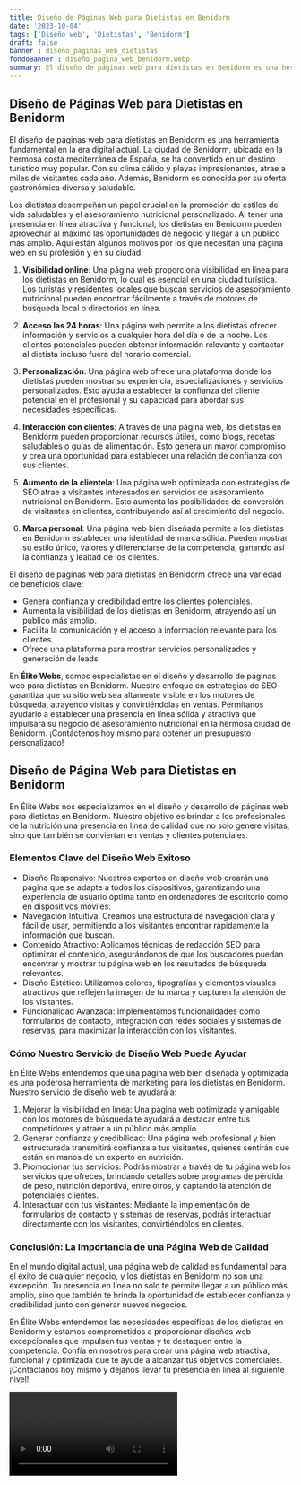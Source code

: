 ```yaml
---
title: Diseño de Páginas Web para Dietistas en Benidorm
date: '2023-10-04'
tags: ['Diseño web', 'Dietistas', 'Benidorm']
draft: false
banner : diseño_paginas_web_dietistas
fondoBanner : diseño_pagina_web_benidorm.webp
summary: El diseño de páginas web para dietistas en Benidorm es una herramienta fundamental en la era digital actual. La ciudad de Benidorm, ubicada en la hermosa costa mediterránea de España, se ha convertido en un destino turístico muy popular. Con su clima cálido y playas impresionantes, atrae a miles de visitantes cada año. Además, Benidorm es conocida por su oferta gastronómica diversa y saludable. 
---
```


## **Diseño de Páginas Web para Dietistas en Benidorm**

El diseño de páginas web para dietistas en Benidorm es una herramienta fundamental en la era digital actual. La ciudad de Benidorm, ubicada en la hermosa costa mediterránea de España, se ha convertido en un destino turístico muy popular. Con su clima cálido y playas impresionantes, atrae a miles de visitantes cada año. Además, Benidorm es conocida por su oferta gastronómica diversa y saludable. 

Los dietistas desempeñan un papel crucial en la promoción de estilos de vida saludables y el asesoramiento nutricional personalizado. Al tener una presencia en línea atractiva y funcional, los dietistas en Benidorm pueden aprovechar al máximo las oportunidades de negocio y llegar a un público más amplio. Aquí están algunos motivos por los que necesitan una página web en su profesión y en su ciudad:

1. **Visibilidad online**: Una página web proporciona visibilidad en línea para los dietistas en Benidorm, lo cual es esencial en una ciudad turística. Los turistas y residentes locales que buscan servicios de asesoramiento nutricional pueden encontrar fácilmente a través de motores de búsqueda local o directorios en línea.

2. **Acceso las 24 horas**: Una página web permite a los dietistas ofrecer información y servicios a cualquier hora del día o de la noche. Los clientes potenciales pueden obtener información relevante y contactar al dietista incluso fuera del horario comercial.

3. **Personalización**: Una página web ofrece una plataforma donde los dietistas pueden mostrar su experiencia, especializaciones y servicios personalizados. Esto ayuda a establecer la confianza del cliente potencial en el profesional y su capacidad para abordar sus necesidades específicas.

4. **Interacción con clientes**: A través de una página web, los dietistas en Benidorm pueden proporcionar recursos útiles, como blogs, recetas saludables o guías de alimentación. Esto genera un mayor compromiso y crea una oportunidad para establecer una relación de confianza con sus clientes.

5. **Aumento de la clientela**: Una página web optimizada con estrategias de SEO atrae a visitantes interesados en servicios de asesoramiento nutricional en Benidorm. Esto aumenta las posibilidades de conversión de visitantes en clientes, contribuyendo así al crecimiento del negocio.

6. **Marca personal**: Una página web bien diseñada permite a los dietistas en Benidorm establecer una identidad de marca sólida. Pueden mostrar su estilo único, valores y diferenciarse de la competencia, ganando así la confianza y lealtad de los clientes.

El diseño de páginas web para dietistas en Benidorm ofrece una variedad de beneficios clave:

- Genera confianza y credibilidad entre los clientes potenciales.
- Aumenta la visibilidad de los dietistas en Benidorm, atrayendo así un público más amplio.
- Facilita la comunicación y el acceso a información relevante para los clientes.
- Ofrece una plataforma para mostrar servicios personalizados y generación de leads.

En **Élite Webs**, somos especialistas en el diseño y desarrollo de páginas web para dietistas en Benidorm. Nuestro enfoque en estrategias de SEO garantiza que su sitio web sea altamente visible en los motores de búsqueda, atrayendo visitas y convirtiéndolas en ventas. Permítanos ayudarlo a establecer una presencia en línea sólida y atractiva que impulsará su negocio de asesoramiento nutricional en la hermosa ciudad de Benidorm. ¡Contáctenos hoy mismo para obtener un presupuesto personalizado!

<GifSeo />

<Cta />

## Diseño de Página Web para Dietistas en Benidorm

En Élite Webs nos especializamos en el diseño y desarrollo de páginas web para dietistas en Benidorm. Nuestro objetivo es brindar a los profesionales de la nutrición una presencia en línea de calidad que no solo genere visitas, sino que también se conviertan en ventas y clientes potenciales.

### Elementos Clave del Diseño Web Exitoso

- Diseño Responsivo: Nuestros expertos en diseño web crearán una página que se adapte a todos los dispositivos, garantizando una experiencia de usuario óptima tanto en ordenadores de escritorio como en dispositivos móviles.
- Navegación Intuitiva: Creamos una estructura de navegación clara y fácil de usar, permitiendo a los visitantes encontrar rápidamente la información que buscan.
- Contenido Atractivo: Aplicamos técnicas de redacción SEO para optimizar el contenido, asegurándonos de que los buscadores puedan encontrar y mostrar tu página web en los resultados de búsqueda relevantes.
- Diseño Estético: Utilizamos colores, tipografías y elementos visuales atractivos que reflejen la imagen de tu marca y capturen la atención de los visitantes.
- Funcionalidad Avanzada: Implementamos funcionalidades como formularios de contacto, integración con redes sociales y sistemas de reservas, para maximizar la interacción con los visitantes.

### Cómo Nuestro Servicio de Diseño Web Puede Ayudar

En Élite Webs entendemos que una página web bien diseñada y optimizada es una poderosa herramienta de marketing para los dietistas en Benidorm. Nuestro servicio de diseño web te ayudará a:

1. Mejorar la visibilidad en línea: Una página web optimizada y amigable con los motores de búsqueda te ayudará a destacar entre tus competidores y atraer a un público más amplio.
2. Generar confianza y credibilidad: Una página web profesional y bien estructurada transmitirá confianza a tus visitantes, quienes sentirán que están en manos de un experto en nutrición.
3. Promocionar tus servicios: Podrás mostrar a través de tu página web los servicios que ofreces, brindando detalles sobre programas de pérdida de peso, nutrición deportiva, entre otros, y captando la atención de potenciales clientes.
4. Interactuar con tus visitantes: Mediante la implementación de formularios de contacto y sistemas de reservas, podrás interactuar directamente con los visitantes, convirtiéndolos en clientes.

### Conclusión: La Importancia de una Página Web de Calidad

En el mundo digital actual, una página web de calidad es fundamental para el éxito de cualquier negocio, y los dietistas en Benidorm no son una excepción. Tu presencia en línea no solo te permite llegar a un público más amplio, sino que también te brinda la oportunidad de establecer confianza y credibilidad junto con generar nuevos negocios.

En Élite Webs entendemos las necesidades específicas de los dietistas en Benidorm y estamos comprometidos a proporcionar diseños web excepcionales que impulsen tus ventas y te destaquen entre la competencia. Confía en nosotros para crear una página web atractiva, funcional y optimizada que te ayude a alcanzar tus objetivos comerciales. ¡Contáctanos hoy mismo y déjanos llevar tu presencia en línea al siguiente nivel!

<Video />

<CtaBot job='Dietistas' city='Benidorm'/>

<Gmaps query='Benidorm+españa+maps' />